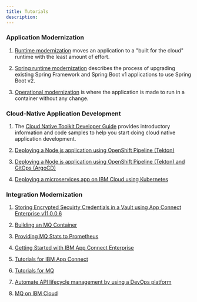 ```yaml
---
title: Tutorials
description:
---
```


### **Application Modernization**

1. [Runtime modernization](https://ibm-cloud-architecture.github.io/modernization-playbook/applications/liberty)
moves an application to a "built for the cloud" runtime with the least amount of effort.

2. [Spring runtime modernization](https://ibm-cloud-architecture.github.io/modernization-playbook/applications/spring/README)
describes the process of upgrading existing Spring Framework and Spring Boot v1 applications to use Spring Boot v2.

3. [Operational modernization](https://ibm-cloud-architecture.github.io/modernization-playbook/applications/was90/README)
is where the application is made to run in a container without any change.

### **Cloud-Native Application Development**

1. The [Cloud Native Toolkit Developer Guide](https://cloudnativetoolkit.dev/)
provides introductory information and code samples
to help you start doing cloud native application development.

2. [Deploying a Node.js application using OpenShift Pipeline (Tekton)](https://github.com/ibm-cloud-architecture/tutorial-tekton-pipeline)

3. [Deploying a Node.js application using OpenShift Pipeline (Tekton) and GitOps (ArgoCD)](https://github.com/ibm-cloud-architecture/tutorial-tekton-argocd-pipeline)

4. [Deploying a microservices app on IBM Cloud using Kubernetes](https://www.ibm.com/cloud/architecture/tutorials/microservices-app-on-kubernetes)

### **Integration Modernization**

1. [Storing Encrypted Secuirty Credentials in a Vault using App Connect Enterprise v11.0.0.6](https://developer.ibm.com/integration/blog/2019/10/15/storing-encrypted-security-credentials-in-a-vault-using-app-connect-enterprise-v11-0-0-6/)

2. [Building an MQ Container](https://github.com/ibm-messaging/mq-container/blob/master/docs/building.md#building-a-production-image)

3. [Providing MQ Stats to Prometheus](https://github.com/ibm-messaging/mq-container/blob/master/docs/internals.md#prometheus-metrics)

4. [Getting Started with IBM App Connect Enterprise](https://developer.ibm.com/integration/docs/app-connect-enterprise/videos-for-ibm-app-connect-enterprise/#)

5. [Tutorials for IBM App Connect](https://developer.ibm.com/integration/docs/app-connect/tutorials-for-ibm-app-connect/)

6. [Tutorials for MQ](https://developer.ibm.com/messaging/learn-mq/mq-tutorials/)

7. [Automate API lifecycle management by using a DevOps platform](https://www.ibm.com/cloud/architecture/tutorials/manage-api-lifecycle)

8. [MQ on IBM Cloud](https://www.ibm.com/cloud/architecture/dte/tutorial/tutorial-mq-ibm-cloud)
